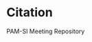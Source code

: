 # Citation {.unnumbered}

PAM-SI Meeting Repository 


```{=openxml}
<w:p><w:r><w:br w:type="page"/></w:r></w:p>
```
